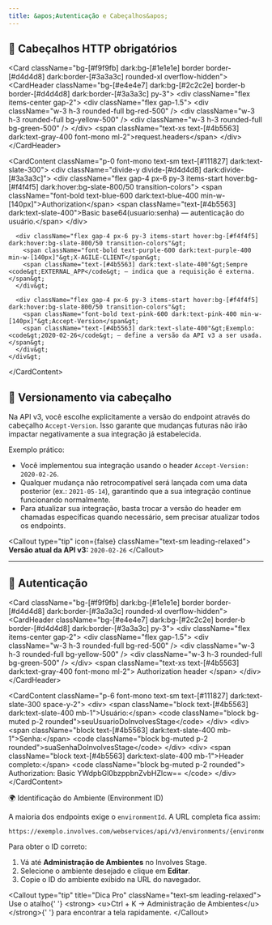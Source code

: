 ```yaml
---
title: &apos;Autenticação e Cabeçalhos&apos;
---
```



## 🔧 Cabeçalhos HTTP obrigatórios

<p className="text-muted-foreground mb-6"&gt;
  Todas as requisições para a API devem incluir os seguintes cabeçalhos:
</p&gt;

<Card className="bg-[#f9f9fb] dark:bg-[#1e1e1e] border border-[#d4d4d8] dark:border-[#3a3a3c] rounded-xl overflow-hidden"&gt;
  <CardHeader className="bg-[#e4e4e7] dark:bg-[#2c2c2e] border-b border-[#d4d4d8] dark:border-[#3a3a3c] py-3"&gt;
    <div className="flex items-center gap-2"&gt;
      <div className="flex gap-1.5"&gt;
        <div className="w-3 h-3 rounded-full bg-red-500" /&gt;
        <div className="w-3 h-3 rounded-full bg-yellow-500" /&gt;
        <div className="w-3 h-3 rounded-full bg-green-500" /&gt;
      </div&gt;
      <span className="text-xs text-[#4b5563] dark:text-gray-400 font-mono ml-2"&gt;request.headers</span&gt;
    </div&gt;
  </CardHeader&gt;

  <CardContent className="p-0 font-mono text-sm text-[#111827] dark:text-slate-300"&gt;
    <div className="divide-y divide-[#d4d4d8] dark:divide-[#3a3a3c]"&gt;
      <div className="flex gap-4 px-6 py-3 items-start hover:bg-[#f4f4f5] dark:hover:bg-slate-800/50 transition-colors"&gt;
        <span className="font-bold text-blue-600 dark:text-blue-400 min-w-[140px]"&gt;Authorization</span&gt;
        <span className="text-[#4b5563] dark:text-slate-400"&gt;Basic base64(usuario:senha) — autenticação do usuário.</span&gt;
      </div&gt;

      <div className="flex gap-4 px-6 py-3 items-start hover:bg-[#f4f4f5] dark:hover:bg-slate-800/50 transition-colors"&gt;
        <span className="font-bold text-purple-600 dark:text-purple-400 min-w-[140px]"&gt;X-AGILE-CLIENT</span&gt;
        <span className="text-[#4b5563] dark:text-slate-400"&gt;Sempre <code&gt;EXTERNAL_APP</code&gt; — indica que a requisição é externa.</span&gt;
      </div&gt;

      <div className="flex gap-4 px-6 py-3 items-start hover:bg-[#f4f4f5] dark:hover:bg-slate-800/50 transition-colors"&gt;
        <span className="font-bold text-pink-600 dark:text-pink-400 min-w-[140px]"&gt;Accept-Version</span&gt;
        <span className="text-[#4b5563] dark:text-slate-400"&gt;Exemplo: <code&gt;2020-02-26</code&gt; — define a versão da API v3 a ser usada.</span&gt;
      </div&gt;
    </div&gt;

</CardContent&gt;

  <div className="px-6 py-3 bg-[#e4e4e7] dark:bg-[#2c2c2e] border-t border-[#d4d4d8] dark:border-[#3a3a3c]"&gt;
    <span className="text-xs text-[#4b5563] dark:text-gray-400"&gt;
      Versões anteriores (v1 e v2) não exigem o header <code&gt;Accept-Version</code&gt;.
    </span&gt;
  </div&gt;
</Card&gt;

---

## 📅 Versionamento via cabeçalho

Na API v3, você escolhe explicitamente a versão do endpoint através do cabeçalho `Accept-Version`. Isso garante que mudanças futuras não irão impactar negativamente a sua integração já estabelecida.

Exemplo prático:

- Você implementou sua integração usando o header `Accept-Version: 2020-02-26`.
- Qualquer mudança não retrocompatível será lançada com uma data posterior (ex.: `2021-05-14`), garantindo que a sua integração continue funcionando normalmente.
- Para atualizar sua integração, basta trocar a versão do header em chamadas específicas quando necessário, sem precisar atualizar todos os endpoints.

<Callout type="tip" icon={false} className="text-sm leading-relaxed"&gt;
  **Versão atual da API v3:** `2020-02-26`
</Callout&gt;

---

## 🔐 Autenticação

<p className="text-muted-foreground mb-6"&gt;
  A API utiliza exclusivamente <strong&gt;HTTP Basic Authentication</strong&gt; com credenciais
  codificadas em Base64.
</p&gt;

<Card className="bg-[#f9f9fb] dark:bg-[#1e1e1e] border border-[#d4d4d8] dark:border-[#3a3a3c] rounded-xl overflow-hidden"&gt;
  <CardHeader className="bg-[#e4e4e7] dark:bg-[#2c2c2e] border-b border-[#d4d4d8] dark:border-[#3a3a3c] py-3"&gt;
    <div className="flex items-center gap-2"&gt;
      <div className="flex gap-1.5"&gt;
        <div className="w-3 h-3 rounded-full bg-red-500" /&gt;
        <div className="w-3 h-3 rounded-full bg-yellow-500" /&gt;
        <div className="w-3 h-3 rounded-full bg-green-500" /&gt;
      </div&gt;
      <span className="text-xs text-[#4b5563] dark:text-gray-400 font-mono ml-2"&gt;
        Authorization header
      </span&gt;
    </div&gt;
  </CardHeader&gt;

<CardContent className="p-6 font-mono text-sm text-[#111827] dark:text-slate-300 space-y-2"&gt;
  <div&gt;
    <span className="block text-[#4b5563] dark:text-slate-400 mb-1"&gt;Usuário:</span&gt;
    <code className="block bg-muted p-2 rounded"&gt;seuUsuarioDoInvolvesStage</code&gt;
  </div&gt;
  <div&gt;
    <span className="block text-[#4b5563] dark:text-slate-400 mb-1"&gt;Senha:</span&gt;
    <code className="block bg-muted p-2 rounded"&gt;suaSenhaDoInvolvesStage</code&gt;
  </div&gt;
  <div&gt;
    <span className="block text-[#4b5563] dark:text-slate-400 mb-1"&gt;Header completo:</span&gt;
    <code className="block bg-muted p-2 rounded"&gt;
      Authorization: Basic YWdpbGl0bzppbnZvbHZlcw==
    </code&gt;
  </div&gt;
</CardContent&gt;

  <div className="px-6 py-3 bg-[#e4e4e7] dark:bg-[#2c2c2e] border-t border-[#d4d4d8] dark:border-[#3a3a3c]"&gt;
    <span className="text-xs text-[#4b5563] dark:text-gray-400"&gt;
      Dica: use <code className="text-blue-600 dark:text-blue-400"&gt;btoa(&apos;usuario:senha&apos;)</code&gt; no console para gerar o valor codificado.
    </span&gt;
  </div&gt;
</Card&gt;

## 🌍 Identificação do Ambiente (Environment ID)

A maioria dos endpoints exige o `environmentId`. A URL completa fica assim:

```
https://exemplo.involves.com/webservices/api/v3/environments/{environmentId}
```

Para obter o ID correto:

1. Vá até **Administração de Ambientes** no Involves Stage.
2. Selecione o ambiente desejado e clique em **Editar**.
3. Copie o ID do ambiente exibido na URL do navegador.

<Callout type="tip" title="Dica Pro" className="text-sm leading-relaxed"&gt;
  Use o atalho{&apos; &apos;}
  <strong&gt;
    <u&gt;Ctrl + K -&gt; Administração de Ambientes</u&gt;
  </strong&gt;{&apos; &apos;}
  para encontrar a tela rapidamente.
</Callout&gt;
